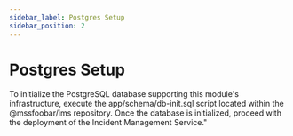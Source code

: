 ```yaml
---
sidebar_label: Postgres Setup
sidebar_position: 2
---
```


# Postgres Setup

To initialize the PostgreSQL database supporting this module's infrastructure, execute the app/schema/db-init.sql script located within the @mssfoobar/ims repository. 
Once the database is initialized, proceed with the deployment of the Incident Management Service."
